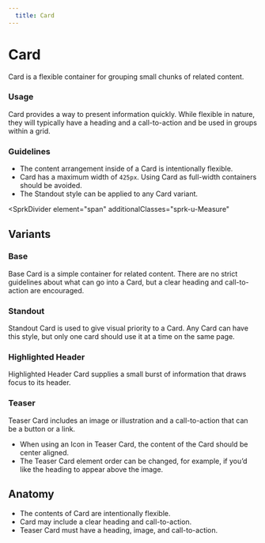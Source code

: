 ```yaml
---
  title: Card
---
```


# Card

Card is a flexible container
for grouping small chunks of related content.

<ComponentPreview
  componentName="card--default-story"
  hasReact
  hasAngular
  hasHTML
/>

### Usage

Card provides a way to present
information quickly. While
flexible in nature, they will
typically have a heading and
a call-to-action and be used in
groups within a grid.

### Guidelines

- The content arrangement inside of a Card is intentionally flexible.
- Card has a maximum width of `425px`.
Using Card as full-width containers should be avoided.
- The Standout style can be applied to any Card variant.

<SprkDivider
 element="span"
 additionalClasses="sprk-u-Measure"
></SprkDivider>

## Variants

### Base

Base Card is a simple container for
related content. There are no strict
guidelines about what can go into a
Card, but a clear heading and
call-to-action are encouraged.

<ComponentPreview
  componentName="card--default-story"
  hasReact
  hasAngular
  hasHTML
/>

### Standout

Standout Card is used to give
visual priority to a Card.
Any Card can have this style,
but only one card should use it at a
time on the same page.

<ComponentPreview
  componentName="card--standout"
  hasReact
  hasAngular
  hasHTML
/>

### Highlighted Header

Highlighted Header Card supplies a
small burst of information that
draws focus to its header.

<ComponentPreview
  componentName="card--highlighted-header"
  hasReact
  hasAngular
  hasHTML
/>

### Teaser

Teaser Card includes an
image or illustration and a
call-to-action that can be
a button or a link.

- When using an Icon in Teaser Card, the
content of the Card should be center aligned.
- The Teaser Card element order can
be changed, for example, if you’d
like the heading to appear above the image.

<ComponentPreview
  componentName="card--teaser"
  hasReact
  hasAngular
  hasHTML
/>

## Anatomy

- The contents of Card are intentionally flexible.
- Card may include a clear heading and call-to-action.
- Teaser Card must have a heading, image, and call-to-action.

